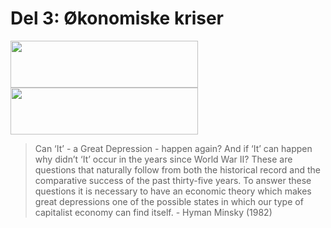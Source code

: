<!--
---
output: html_notebook
---
-->
# Del 3: Økonomiske kriser
<img id='grede' src="bilder/depression.jpg" height="75px" width="300px" />
<img id='grere' src="bilder/recession.jpg" height="75px" width="300px" />

> Can 'It' - a Great Depression - happen again? And if 'It' can happen why didn't 'It' occur in the years since World War II? These are questions that naturally follow from both the historical record and the comparative success of the past thirty-five years. To answer these questions it is necessary to have an economic theory which makes great depressions one of the possible states in which our type of capitalist economy can find itself.
- Hyman Minsky  (1982)

<!--
[Penger (innvendige og utvendige)](presentasjoner/pres_del3.html)

[Banker, systemrisiko og kapitalkrav](presentasjoner/pres_del3.html#10)

[Statsgjeldskrise](presentasjoner/pres_del3.html#10)

[Likviditetsfellen (IS-LM modellen med to husholdninger)](presentasjoner/pres_del3.html#10)
-->
